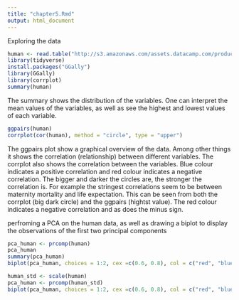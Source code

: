 ```yaml
---
title: "chapter5.Rmd"
output: html_document
---
```

Exploring the data
```r
human <- read.table("http://s3.amazonaws.com/assets.datacamp.com/production/course_2218/datasets/human2.txt", sep = ",", header = TRUE)
library(tidyverse)
install.packages("GGally")
library(GGally)
library(corrplot)
summary(human)
```
The summary shows the distribution of the variables. One can interpret the mean values of the variables, as well as see the highest and lowest values of each variable.

```r
ggpairs(human)
corrplot(cor(human), method = "circle", type = "upper")
```
The ggpairs plot show a graphical overview of the data. Among other things it shows the correlation (relationship) between different variables. The corrplot also shows the correlation between the variables. Blue colour indicates a positive correlation and red colour indicates a negative correlation. The bigger and darker the circles are, the stronger the correlation is.
For example the stringest correlations seem to be between maternity mortality and life expectation. This can be seen from both the corrplot (big dark circle) and the ggpairs (hightst value). The red colour indicates a negative correlation and as does the minus sign.

perfroming a PCA on the human data, as well as drawing a biplot to display the observations of the first two principal components
```r
pca_human <- prcomp(human)
pca_human
summary(pca_human)
biplot(pca_human, choices = 1:2, cex =c(0.6, 0.8), col = c("red", "blue"))
```

```r
human_std <- scale(human)
pca_human <- prcomp(human_std)
biplot(pca_human, choices = 1:2, cex =c(0.6, 0.8), col = c("red", "blue"))
```